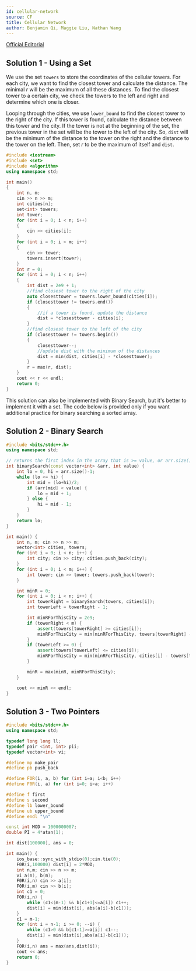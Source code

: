```yaml
---
id: cellular-network
source: CF
title: Cellular Network
author: Benjamin Qi, Maggie Liu, Nathan Wang
---
```


[Official Editorial](https://codeforces.com/blog/entry/46324?locale=en)

<LanguageSection>

<CPPSection>

## Solution 1 - Using a Set

We use the set $\texttt{towers}$ to store the coordinates of the cellular towers. For each city, we want to find the closest tower and calculate the distance. The minimal $r$ will be the maximum of all these distances. To find the closest tower to a certain city, we check the towers to the left and right and determine which one is closer.

Looping through the cities, we use `lower_bound` to find the closest tower to the right of the city. If this tower is found, calculate the distance between this tower and the city. If the tower is not at the beginning of the set, the previous tower in the set will be the tower to the left of the city. So, $\texttt{dist}$ will be the minimum of the distance to the tower on the right and the distance to the tower on the left. Then, set $r$ to be the maximum of itself and $\texttt{dist}$.

```cpp
#include <iostream>
#include <set>
#include <algorithm>
using namespace std;

int main()
{
    int n, m;
    cin >> n >> m;
    int cities[n];
    set<int> towers;
    int tower;
    for (int i = 0; i < n; i++)
    {
        cin >> cities[i];
    }
    for (int i = 0; i < m; i++)
    {
        cin >> tower;
        towers.insert(tower);
    }
    int r = 0;
    for (int i = 0; i < n; i++)
    {
        int dist = 2e9 + 1;
        //find closest tower to the right of the city
        auto closesttower = towers.lower_bound(cities[i]);
        if (closesttower != towers.end())
        {
            //if a tower is found, update the distance
            dist = *closesttower - cities[i];
        }
        //find closest tower to the left of the city
        if (closesttower != towers.begin())
        {
            closesttower--;
            //update dist with the minimum of the distances
            dist = min(dist, cities[i] - *closesttower);
        }
        r = max(r, dist);
    }
    cout << r << endl;
    return 0;
}
```

This solution can also be implemented with Binary Search, but it's better to implement it with a set. The code below is provided only if you want additional practice for binary searching a sorted array.

## Solution 2 - Binary Search

```cpp
#include <bits/stdc++.h>
using namespace std;

// returns the first index in the array that is >= value, or arr.size() if no such index exists
int binarySearch(const vector<int> &arr, int value) {
    int lo = 0, hi = arr.size()-1;
    while (lo <= hi) {
        int mid = (lo+hi)/2;
        if (arr[mid] < value) {
            lo = mid + 1;
        } else {
            hi = mid - 1;
        }
    }
    return lo;
}

int main() {
    int n, m; cin >> n >> m;
    vector<int> cities, towers;
    for (int i = 0; i < n; i++) {
        int city; cin >> city; cities.push_back(city);
    }
    for (int i = 0; i < m; i++) {
        int tower; cin >> tower; towers.push_back(tower);
    }

    int minR = 0;
    for (int i = 0; i < n; i++) {
        int towerRight = binarySearch(towers, cities[i]);
        int towerLeft = towerRight - 1;

        int minRForThisCity = 2e9;
        if (towerRight < m) {
            assert(towers[towerRight] >= cities[i]);
            minRForThisCity = min(minRForThisCity, towers[towerRight] - cities[i]);
        }
        if (towerLeft >= 0) {
            assert(towers[towerLeft] <= cities[i]);
            minRForThisCity = min(minRForThisCity, cities[i] - towers[towerLeft]);
        }

        minR = max(minR, minRForThisCity);
    }

    cout << minR << endl;
}
```

## Solution 3 - Two Pointers

```cpp
#include <bits/stdc++.h>
using namespace std;

typedef long long ll;
typedef pair <int, int> pii;
typedef vector<int> vi;

#define mp make_pair
#define pb push_back

#define FOR(i, a, b) for (int i=a; i<b; i++)
#define F0R(i, a) for (int i=0; i<a; i++)

#define f first
#define s second
#define lb lower_bound
#define ub upper_bound
#define endl "\n"

const int MOD = 1000000007;
double PI = 4*atan(1);

int dist[100000], ans = 0;

int main() {
	ios_base::sync_with_stdio(0);cin.tie(0);
	F0R(i,100000) dist[i] = 2*MOD;
	int n,m; cin >> n >> m;
	vi a(n), b(m);
	F0R(i,n) cin >> a[i];
	F0R(i,m) cin >> b[i];
	int c1 = 0;
	F0R(i,n) {
		while (c1<(m-1) && b[c1+1]<=a[i]) c1++;
		dist[i] = min(dist[i], abs(a[i]-b[c1]));
	}
	c1 = m-1;
	for (int i = n-1; i >= 0; --i) {
		while (c1>0 && b[c1-1]>=a[i]) c1--;
		dist[i] = min(dist[i],abs(a[i]-b[c1]));
	}
	F0R(i,n) ans = max(ans,dist[i]);
	cout << ans;
	return 0;
}
```

</CPPSection>

</LanguageSection>
